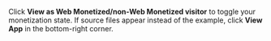 Click **View as Web Monetized/non-Web Monetized visitor** to toggle your monetization state. If source files appear instead of the example, click **View App** in the bottom-right corner.